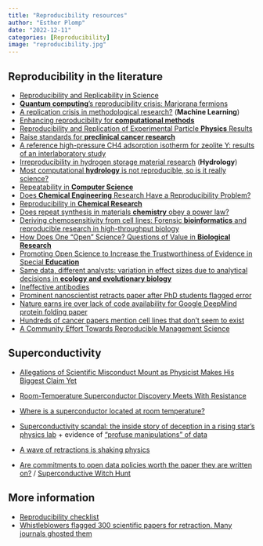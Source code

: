 ```yaml
---
title: "Reproducibility resources"
author: "Esther Plomp"
date: "2022-12-11"
categories: [Reproducibility]
image: "reproducibility.jpg"
---
```


## Reproducibility in the literature

-   [Reproducibility and Replicability in Science](https://www.nap.edu/read/25303/chapter/1)
-   [**Quantum computing**'s reproducibility crisis: Marjorana fermions](https://www.nature.com/articles/d41586-021-00954-8)
-   [A replication crisis in methodological research?](https://doi.org/10.1111/1740-9713.01444) (**Machine Learning**)
-   [Enhancing reproducibility for **computational methods**](https://science.sciencemag.org/content/354/6317/1240)
-   [Reproducibility and Replication of Experimental Particle **Physics** Results](https://doi.org/10.1162/99608f92.250f995b)
-   [Raise standards for **preclinical cancer research**](https://doi.org/10.1038/483531a)
-   [A reference high-pressure CH4 adsorption isotherm for zeolite Y: results of an interlaboratory study](https://doi.org/10.1007/s10450-020-00253-0)
-   [Irreproducibility in hydrogen storage material research](https://doi.org/10.1039/C6EE01435F) (**Hydrology**)
-   [Most computational **hydrology** is not reproducible, so is it really science?](https://doi.org/10.1002/2016WR019285)
-   [Repeatability in **Computer Science**](http://repeatability.cs.arizona.edu/)
-   [Does **Chemical Engineering** Research Have a Reproducibility Problem?](https://doi.org/10.1146/annurev-chembioeng-%20060718-030323)
-   [Reproducibility in **Chemical Research**](https://onlinelibrary.wiley.com/doi/full/10.1002/anie.201606591)
-   [Does repeat synthesis in materials **chemistry** obey a power law?](https://doi.org/10.1073/pnas.1918484117)
-   [Deriving chemosensitivity from cell lines: Forensic **bioinformatics** and reproducible research in high-throughput biology](https://doi.org/10.1214/09-AOAS291)
-   [How Does One "Open" Science? Questions of Value in **Biological Research**](https://doi.org/10.1177%2F0162243916672071)
-   [Promoting Open Science to Increase the Trustworthiness of Evidence in Special **Education**](https://doi.org/10.1177%2F0014402918793138)
-   [Same data, different analysts: variation in effect sizes due to analytical decisions in **ecology and evolutionary biology**](https://doi.org/10.32942/X2GG62)
-   [Ineffective antibodies](https://elifesciences.org/digests/91645/ineffective-antibodies)
-   [Prominent nanoscientist retracts paper after PhD students flagged error](https://retractionwatch.com/2023/05/09/prominent-nanoscientist-has-paper-retracted-after-phd-students-flagged-error/)
-   [Nature earns ire over lack of code availability for Google DeepMind protein folding paper](https://retractionwatch.com/2024/05/14/nature-earns-ire-over-lack-of-code-availability-for-google-deepmind-protein-folding-paper/#more-129223)
-   [Hundreds of cancer papers mention cell lines that don’t seem to exist](https://www.science.org/content/article/hundreds-cancer-papers-mention-cell-lines-don-t-seem-exist)
-   [A Community Effort Towards Reproducible Management Science](https://www.informs.org/Blogs/ManSci-Blogs/Management-Science-Review/A-Community-Effort-Towards-Reproducible-Management-Science)

## Superconductivity

-   [Allegations of Scientific Misconduct Mount as Physicist Makes His Biggest Claim Yet](https://physics.aps.org/articles/v16/40)

-   [Room-Temperature Superconductor Discovery Meets With Resistance](https://www.quantamagazine.org/room-temperature-superconductor-discovery-meets-with-resistance-20230308/)

-   [Where is a superconductor located at room temperature?](https://www.taylordailypress.net/where-is-a-superconductor-located-at-room-temperature/)

-   [Superconductivity scandal: the inside story of deception in a rising star’s physics lab](https://www.nature.com/articles/d41586-024-00716-2) + evidence of [“profuse manipulations” of data](https://www.nature.com/articles/d41586-024-00976-y)

-   [A wave of retractions is shaking physics](https://www.technologyreview.com/2024/05/15/1092535/a-wave-of-retractions-is-shaking-physics/)

-   [Are commitments to open data policies worth the paper they are written on?](http://deevybee.blogspot.com/2024/05/are-commitments-to-open-data-policies.html) / [Superconductive Witch Hunt](https://forbetterscience.com/2024/05/27/superconductive-witch-hunt/)

## More information

-   [Reproducibility checklist](https://estherplomp.github.io/TNW-OS-support/posts/reproducibility-checklist/)
-   [Whistleblowers flagged 300 scientific papers for retraction. Many journals ghosted them](https://www.science.org/content/article/whistleblowers-flagged-300-scientific-papers-for-retraction-many-journals-ghosted-them)
